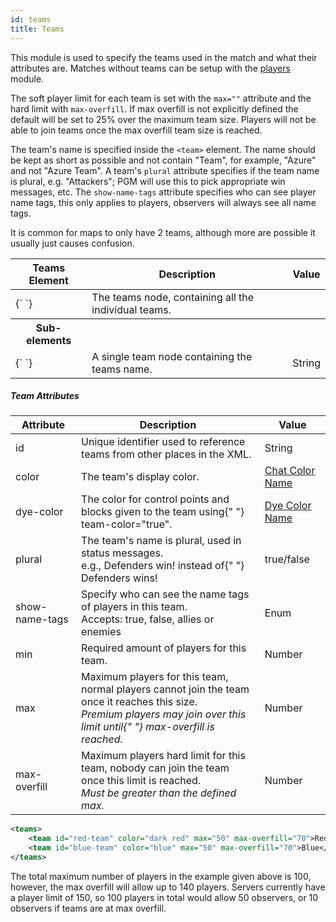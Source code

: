 ```yaml
---
id: teams
title: Teams
---
```


This module is used to specify the teams used in the match and what their attributes are.
Matches without teams can be setup with the [players](/docs/modules/format/players) module.

The soft player limit for each team is set with the `max=""` attribute and the hard limit with `max-overfill`. If max overfill is not explicitly defined the default will be set to 25% over the maximum team size. Players will not be able to join teams once the max overfill team size is reached.

The team's name is specified inside the `<team>` element. The name should be kept as short as possible and not contain "Team", for example, "Azure" and not "Azure Team".
A team's `plural` attribute specifies if the team name is plural, e.g. "Attackers"; PGM will use this to pick appropriate win messages, etc. The `show-name-tags` attribute specifies who can see player name tags, this only applies to players, observers will always see all name tags.

It is common for maps to only have 2 teams, although more are possible it usually just causes confusion.

<div className="table-container">
  <table>
    <thead>
      <tr>
        <th>Teams Element</th>
        <th>Description</th>
        <th>Value</th>
      </tr>
    </thead>
    <tbody>
      <tr>
        <td>
          <label>{`<teams> </teams>`}</label>
        </td>
        <td>The teams node, containing all the individual teams.</td>
      </tr>
      <tr>
        <th>Sub-elements</th>
        <th />
        <th />
      </tr>
      <tr>
        <td>
          <label>{`<team> </team>`}</label>
        </td>
        <td>A single team node containing the teams name.</td>
        <td>
          <span className="badge badge--primary">String</span>
        </td>
      </tr>
    </tbody>
  </table>
</div>

##### Team Attributes

<div className="table-container">
  <table>
    <thead>
      <tr>
        <th style={{ minWidth: "130px" }}>Attribute</th>
        <th>Description</th>
        <th style={{ minWidth: "120px" }}>Value</th>
      </tr>
    </thead>
    <tbody>
      <tr>
        <td>
          <label>id</label>
        </td>
        <td>
          Unique identifier used to reference teams from other places in the
          XML.
        </td>
        <td>
          <span className="badge badge--primary">String</span>
        </td>
      </tr>
      <tr>
        <td>
          <label>color</label>
        </td>
        <td>The team's display color.</td>
        <td>
          <a href="/docs/reference/misc/formatting#chat-colors">
            Chat Color Name
          </a>
        </td>
      </tr>
      <tr>
        <td>
          <label>dye-color</label>
        </td>
        <td>
          The color for control points and blocks given to the team using{" "}
          <label>team-color="true"</label>.
        </td>
        <td>
          <a href="/docs/reference/misc/colors">Dye Color Name</a>
        </td>
      </tr>
      <tr>
        <td>
          <label>plural</label>
        </td>
        <td>
          The team's name is plural, used in status messages.
          <br />
          e.g., <label>Defenders win!</label> instead of{" "}
          <label>Defenders wins!</label>
        </td>
        <td>
          <span className="badge badge--primary">true/false</span>
        </td>
      </tr>
      <tr>
        <td>
          <label>show-name-tags</label>
        </td>
        <td>
          Specify who can see the name tags of players in this team.
          <br />
          Accepts:
          <label>true</label>, <label>false</label>, <label>allies</label> or <label>enemies</label>
        </td>
        <td>
          <span className="badge badge--primary">Enum</span>
        </td>
      </tr>
      <tr>
        <td>
          <label>min</label>
        </td>
        <td>Required amount of players for this team.</td>
        <td>
          <span className="badge badge--primary">Number</span>
        </td>
      </tr>
      <tr>
        <td>
          <label>max</label>
        </td>
        <td>
          Maximum players for this team, normal players cannot join the team
          once it reaches this size.
          <br />
          <i>
            Premium players may join over this limit until{" "}
            <label>max-overfill</label> is reached.
          </i>
        </td>
        <td>
          <span className="badge badge--primary">Number</span>
        </td>
      </tr>
      <tr>
        <td>
          <label>max-overfill</label>
        </td>
        <td>
          Maximum players hard limit for this team, nobody can join the team
          once this limit is reached.
          <br />
          <i>
            Must be greater than the defined <label>max</label>.
          </i>
        </td>
        <td>
          <span className="badge badge--primary">Number</span>
        </td>
      </tr>
    </tbody>
  </table>
</div>

```xml
<teams>
    <team id="red-team" color="dark red" max="50" max-overfill="70">Red</team>
    <team id="blue-team" color="blue" max="50" max-overfill="70">Blue</team>
</teams>
```

The total maximum number of players in the example given above is 100, however, the max overfill will allow up to 140 players. Servers currently have a player limit of 150, so 100 players in total would allow 50 observers, or 10 observers if teams are at max overfill.
